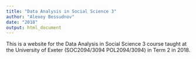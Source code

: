 ```yaml
---
title: "Data Analysis in Social Science 3"
author: "Alexey Bessudnov"
date: "2018"
output: html_document
---
```


This is a website for the Data Analysis in Social Science 3 course taught at the University of Exeter (SOC2094/3094 POL2094/3094) in Term 2 in 2018.


